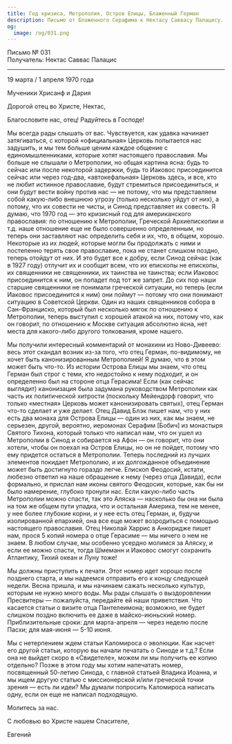 ```yaml
---
title: Год кризиса, Метрополия, Остров Елицы, Блаженный Герман
description: Письмо от Блаженного Серафима к Нектасу Саввасу Палацису.
og:
  image: /og/031.png
---
```


<div style={{textAlign:'right', fontFamily:'monospace'}}>Письмо № 031</div>
<div style={{textAlign:'left', fontFamily:'monospace'}}>Получатель: Нектас Саввас Палацис</div>

---

19 марта / 1 апреля 1970 года

Мученики Хрисанф и Дария

Дорогой отец во Христе, Нектас,

Благословите нас, отец! Радуйтесь в Господе!

Мы всегда рады слышать от вас. Чувствуется, как удавка начинает затягиваться, с которой «официальная» Церковь попытается нас задушить, и мы тем больше ценим каждое общение с единомышленниками, которые хотят настоящего православия. Мы больше не слышали о Метрополии, но общая картина ясна: будь то сейчас или после некоторой задержки, будь то Иаковос присоединится сейчас или через год-два, «автокефальная» Церковь здесь, и все, кто не любит истинное православие, будут стремиться присоединиться, и они будут вести войну против нас — не потому, что мы представляем собой какую-либо внешнюю угрозу (только несколько уйдут от них), а потому, что их совести не чисты, и Синод представляет их совесть. Я думаю, что 1970 год — это кризисный год для американского православия: по отношению к Метрополии, Греческой Архиепископии и т.д. наше отношение еще не было совершенно определенным, но теперь они заставляют нас определить себя и их, что, в общем, хорошо. Некоторые из их людей, которые могли бы продолжать с ними и постепенно терять свое православие, пока не станет слишком поздно, теперь отойдут от них. И это будет все к добру, если Синод сейчас (как в 1927 году) отлучит их и сообщит всем, что их епископы не епископы, их священники не священники, их таинства не таинства; если Иаковос присоединится к ним, он попадет под тот же запрет. До сих пор наши старшие священники не понимали греческой ситуации, но теперь (если Иаковос присоединится к ним) они поймут — потому что они понимают ситуацию в Советской Церкви. Один из наших священников собора в Сан-Франциско, который был несколько мягок по отношению к Метрополии, теперь выступил с хорошей атакой на них, потому что, как он говорит, по отношению к Москве ситуация абсолютно ясна, нет места для какого-либо другого толкования, кроме нашего.

Мы получили интересный комментарий от монахини из Ново-Дивеево: весь этот скандал возник из-за того, что отец Герман, по-видимому, не хочет быть канонизированным Метрополией! Я думаю, что в этом может быть что-то. Из истории Острова Елицы мы знаем, что отец Герман был строг с теми, кто недостойно к нему подходит, и он определенно был на стороне отца Герасима! Если (как сейчас выглядит) канонизация была задумана руководством Метрополии как часть их политической хитрости (поскольку Мейендорф говорит, что только «местная» Церковь может канонизировать святых), отец Герман что-то сделает и уже делает. Отец Давид Блэк пишет нам, что у них есть два монаха для Острова Елицы — один из них, как мы знаем, не серьезен, другой, вероятно, иеромонах Серафим [Бобич] из монастыря Святого Тихона, который только что написал нам, что он ушел из Метрополии в Синод и собирается на Афон — он говорит, что они хотели, чтобы он поехал на Остров Елицы, но он не пойдет, потому что ему придется остаться в Метрополии. Теперь последний из лучших элементов покидает Метрополию, и их долгожданное объединение может быть достигнуто гораздо легче. Епископ Феодосий, кстати, любезно ответил на наше обращение к нему (через отца Давида), если формально, и прислал нам иконы святого Феодосия, которые, как бы ни было намерение, глубоко тронули нас. Если какую-либо часть Метрополии можно спасти, так это Аляска — насколько бы она ни была на том же общем пути упадка, что и остальная Америка, тем не менее, у нее более глубокие корни, и у нее есть отец Герман, и, будучи изолированной епархией, она все еще может возродиться с помощью настоящего православия. Отец Николай Харрис в Анкоридже пишет нам, прося 5 копий номера о отце Герасиме — мы ничего о нем не знаем. В любом случае, мы особенно усердно молимся за Аляску, и если ее можно спасти, тогда Шмеманн и Иаковос смогут сохранить Атлантику, Тихий океан и Луну тоже!

Мы должны приступить к печати. Этот номер идет хорошо после позднего старта, и мы надеемся отправить его к концу следующей недели. Весна пришла, и мы начинаем сажать несколько культур, которым не нужно много воды. Мы рады слышать о выздоровлении Пресвитеры — пожалуйста, передайте ей наши приветствия. Что касается статьи о визите отца Пантелеимона; возможно, не будет слишком поздно включить ее даже в майско-июньский номер. Приблизительные сроки: для марта-апреля — через неделю после Пасхи; для мая-июня — 5-10 июня.

Мы с нетерпением ждем статьи Каломироса о эволюции. Как насчет его другой статьи, которую вы начали печатать о Синоде и т.д.? Если она не выйдет скоро в «Свидетеле», можем ли мы получить ее копию отдельно? Позже в этом году мы хотим напечатать номер, посвященный 50-летию Синода, с главной статьей Владикa Иоанна, и мы ищем другую статью с миссионерской и/или греческой точки зрения — есть ли идеи? Мы думали попросить Каломироса написать одну, если он еще не написал подходящую.

Молитесь за нас.

С любовью во Христе нашем Спасителе,

Евгений